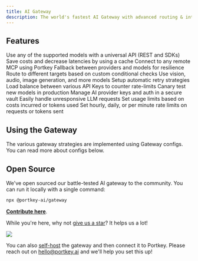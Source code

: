 ```yaml
---
title: AI Gateway
description: The world's fastest AI Gateway with advanced routing & integrated Guardrails.
---
```


## Features

<CardGroup cols={3}>

  <Card title="Universal API" href="/product/ai-gateway/universal-api">
    Use any of the supported models with a universal API (REST and SDKs)
  </Card>

  <Card title="Cache (Simple & Semantic)" href="/product/ai-gateway/cache-simple-and-semantic">
    Save costs and decrease latencies by using a cache
  </Card>

  <Card title="MCP Support" href="/product/ai-gateway/mcp">
      Connect to any remote MCP using Portkey
  </Card>

  <Card title="Fallbacks" href="/product/ai-gateway/fallbacks">
    Fallback between providers and models for resilience
  </Card>

  <Card title="Conditional Routing" href="/product/ai-gateway/conditional-routing">
    Route to different targets based on custom conditional checks
  </Card>

  <Card title="Multimodality" href="/product/ai-gateway/multimodal-capabilities">
    Use vision, audio, image generation, and more models
  </Card>

  <Card title="Automatic Retries" href="/product/ai-gateway/automatic-retries">
    Setup automatic retry strategies
  </Card>

  <Card title="Load Balancing" href="/product/ai-gateway/load-balancing">
    Load balance between various API Keys to counter rate-limits
  </Card>

  <Card title="Canary Testing" href="/product/ai-gateway/canary-testing">
    Canary test new models in production
  </Card>

  <Card title="Virtual Keys" href="/product/ai-gateway/virtual-keys">
    Manage AI provider keys and auth in a secure vault
  </Card>

  <Card title="Request Timeout" href="/product/ai-gateway/request-timeouts">
    Easily handle unresponsive LLM requests
  </Card>

  <Card title="Budget Limits" href="/product/ai-gateway/virtual-keys/budget-limits">
  Set usage limits based on costs incurred or tokens used
  </Card>

  <Card title="Rate Limits" href="/product/ai-gateway/rate-limits">
  Set hourly, daily, or per minute rate limits on requests or tokens sent
  </Card>
</CardGroup>


## Using the Gateway

The various gateway strategies are implemented using Gateway configs. You can read more about configs below.

<Card title="Configs" href="/product/ai-gateway/configs"/>


## Open Source

We've open sourced our battle-tested AI gateway to the community. You can run it locally with a single command:

```sh
npx @portkey-ai/gateway
```
[**Contribute here**](https://github.com/portkey-ai/gateway).

While you're here, why not [give us a star](https://git.new/ai-gateway-docs)? It helps us a lot!

<Frame>
  <img src="/images/product/ai-gateway/ai-10-gateway.png"/>
</Frame>

You can also [self-host](https://github.com/Portkey-AI/gateway/blob/main/docs/installation-deployments.md) the gateway and then connect it to Portkey. Please reach out on hello@portkey.ai and we'll help you set this up!
